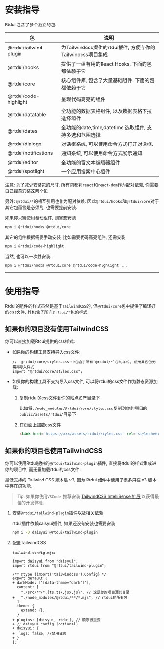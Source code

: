 # 安装指导

Rtdui 包含了多个独立的包:

| 包                     | 说明                                                        |
| ---------------------- | ----------------------------------------------------------- |
| @rtdui/tailwind-plugin | 为Tailwindcss提供的rtdui插件, 方便与你的Tailwindcss项目集成 |
| @rtdui/hooks           | 提供了一组有用的React Hooks, 下面的包都依赖于它             |
| @rtdui/core            | 核心组件库, 包含了大量基础组件. 下面的包都依赖于它          |
| @rtdui/code-highlight  | 呈现代码高亮的组件                                          |
| @rtdui/datatable       | 全功能的数据表格组件, 以及数据表格下拉选择组件              |
| @rtdui/dates           | 全功能的date,time,datetime 选取组件, 支持多选和范围选择     |
| @rtdui/dialogs         | 对话框系统, 可以使用命令方式打开对话框.                     |
| @rtdui/notifications   | 通知系统, 可以使用命令方式展示通知.                         |
| @rtdui/editor          | 全功能的富文本编辑器组件                                    |
| @rtdui/spotlight       | 一个应用搜索中心组件                                        |

注意: 为了减少安装包的尺寸. 所有包都将`react`和`react-dom`作为配对依赖, 你需要自己提前安装这两个包.

另外: `@rtdui/*`的相互引用也作为配对依赖. 因此`@rtdui/hooks`和`@rtdui/core`对于其它包而言是必须的, 也需要提前安装.

如果你只需使用基础组件, 则需要安装

```sh
npm i @rtdui/hooks @rtdui/core
```

其它的组件根据需要手动安装, 比如需要代码高亮组件, 还需安装

```sh
npm i @rtdui/code-highlight
```

当然, 也可以一次性安装:

```sh
npm i @rtdui/hooks @rtdui/core @rtdui/code-highlight ...
```

---

# 使用指导

Rtdui的组件的样式虽然是基于`TailwindCSS`的, 但`@rtdui/core`包中提供了编译好的css文件, 其包含了所有`@rtdui/*`包的样式.

## 如果你的项目没有使用TailwindCSS

你可以直接加载Rtdui提供的css样式:

- 如果你的构建工具支持导入css文件:

  ```tsx
  // "@rtdui/core/styles.css"中包含了所有`@rtdui/*`包的样式, 使用其它包无需再导入样式
  import "@rtdui/core/styles.css";
  ```

- 如果你的构建工具不支持导入css文件, 可以将rtdui的css文件作为静态资源加载:

  1. 复制rtdui的css文件到你的站点资产目录下

     比如将`./node_modules/@rtdui/core/styles.css`复制到你的项目的`public/assets/rtdui/`目录下

  2. 在页面上加载css文件

     ```html
     <link href="https://xxx/assets/rtdui/styles.css" rel="stylesheet" />
     ```

## 如果你的项目也使用TailwindCSS

你可以使用Rtdui提供的`@rtdui/tailwind-plugin`插件, 直接将rtdui的样式集成进你的项目中, 而无需加载rtdui的css文件:

最低支持的 Tailwind CSS 版本是 v3, 因为 Rtdui 组件中使用了很多只在 v3 版本中存在的功能.

> Tip: 如果你使用`VSCode`, 推荐安装 [TailwindCSS IntelliSense 扩展](https://marketplace.visualstudio.com/items?itemName=bradlc.vscode-tailwindcss) 以获得最佳的开发体验.

1. 安装`@rtdui/tailwind-plugin`插件以及相关依赖

   rtdui插件依赖daisyui插件, 如果还没有安装也需要安装

   ```sh
   npm i -D daisyui @rtdui/tailwind-plugin
   ```

2. 配置TailwindCSS

   `tailwind.config.mjs`:

   ```diff-js {1-2,6,9,14}
   import daisyui from "daisyui";
   import rtdui from "@rtdui/tailwind-plugin";

   /** @type {import('tailwindcss').Config} */
   export default {
   + darkMode: ['[data-theme="dark"]'],
     content: [
       "./src/**/*.{ts,tsx,jsx,js}", // 这是你的项目源码目录
   +   "./node_modules/@rtdui/**/*.mjs", // rtdui的所有包
     ],
     theme: {
       extend: {},
     },
   + plugins: [daisyui, rtdui], // 顺序很重要
   + // daisyUI config (optional)
   + daisyui: {
   +  logs: false, //禁用日志
   + },
   };
   ```

